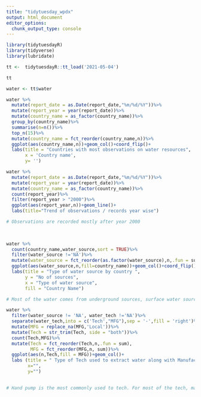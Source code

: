 ```yaml
---
title: "tidytuesday_wpdx"
output: html_document
editor_options: 
  chunk_output_type: console
---
```


```r

library(tidytuesdayR)
library(tidyverse)
library(lubridate)


```


```r

tt <-  tidytuesdayR::tt_load('2021-05-04')

tt

water <- tt$water

```

```r

water %>% 
  mutate(report_date = as.Date(report_date,"%m/%d/%Y"))%>%
  mutate(report_year = year(report_date))%>%
  mutate(country_name = as_factor(country_name))%>%
  group_by(country_name)%>%
  summarise(n=n())%>%
  top_n(15)%>%
  mutate(country_name = fct_reorder(country_name,n))%>%
  ggplot(aes(country_name,n))+geom_col()+coord_flip()+
  labs(title = "Countries with most observations on water resources",
       x = 'Country name',
       y= '')

```


```r

water %>% 
  mutate(report_date = as.Date(report_date,"%m/%d/%Y"))%>%
  mutate(report_year = year(report_date))%>%
  mutate(country_name = as_factor(country_name))%>%
  count(report_year)%>%
  filter(report_year > "2000")%>%
  ggplot(aes(report_year,n))+geom_line()+
  labs(title="Trend of observations / records year wise")

# Observations are recorded mostly after year 2000
       
  


```


```r

water %>% 
  count(country_name,water_source,sort = TRUE)%>% 
  filter(water_source !='NA')%>%
  mutate(water_source = fct_reorder(as.factor(water_source),n,.fun = sum))%>%
  ggplot(aes(water_source,n,fill=country_name))+geom_col()+coord_flip()+
  labs(title = "Type of water source by country ",
       y = "No of sources",
       x = "Type of water source",
       fill = "Country Name")

# Most of the water comes from underground sources, surface water sources are very low in number 

```


```r


water %>% 
  filter(water_source != 'NA', water_tech !='NA')%>%
  separate(water_tech,into = c('Tech',"MFG"),sep = '-',fill = 'right')%>%
  mutate(MFG = replace_na(MFG,'Local'))%>%
  mutate(Tech = str_trim(Tech, side = "both"))%>%
  count(Tech,MFG)%>%
  mutate(Tech = fct_reorder(Tech,n,.fun = sum),
         MFG = fct_reorder(MFG,n, sum))%>%
  ggplot(aes(n,Tech,fill = MFG))+geom_col()+
  labs (title = " Type of Tech used to extract water along with Manufacturer",
        x="",
        y="")

  
# Hand pump is the most commonly used to tech. For most of the tech, manufacturer details are not available, this is assumed to be local made


```


